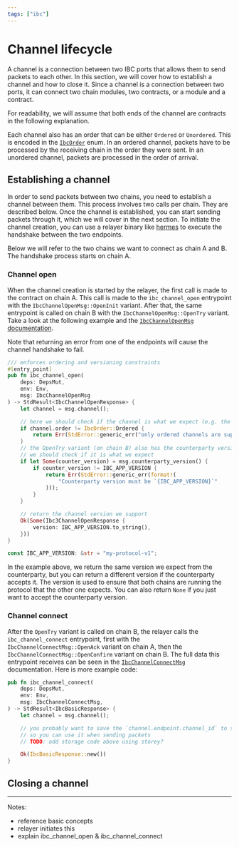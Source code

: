 ```yaml
---
tags: ["ibc"]
---
```



# Channel lifecycle

A channel is a connection between two IBC ports that allows them to send packets
to each other. In this section, we will cover how to establish a channel and how
to close it. Since a channel is a connection between two ports, it can connect
two chain modules, two contracts, or a module and a contract.

<Callout>
  For readability, we will assume that both ends of the channel are contracts in
  the following explanation.
</Callout>

Each channel also has an order that can be either `Ordered` or `Unordered`. This
is encoded in the [`IbcOrder`] enum. In an ordered channel, packets have to be
processed by the receiving chain in the order they were sent. In an unordered
channel, packets are processed in the order of arrival.

[`IbcOrder`]:
  https://docs.rs/cosmwasm-std/latest/cosmwasm_std/enum.IbcOrder.html

## Establishing a channel

In order to send packets between two chains, you need to establish a channel
between them. This process involves two calls per chain. They are described
below. Once the channel is established, you can start sending packets through
it, which we will cover in the next section. To initiate the channel creation,
you can use a relayer binary like [hermes] to execute the handshake between the
two endpoints.

<Callout>
  Below we will refer to the two chains we want to connect as chain A and B. The
  handshake process starts on chain A.
</Callout>

[hermes]:
  https://hermes.informal.systems/tutorials/local-chains/add-a-new-relay-path.html#3-channel-identifiers

### Channel open

When the channel creation is started by the relayer, the first call is made to
the contract on chain A. This call is made to the `ibc_channel_open` entrypoint
with the `IbcChannelOpenMsg::OpenInit` variant. After that, the same entrypoint
is called on chain B with the `IbcChannelOpenMsg::OpenTry` variant. Take a look
at the following example and the [`IbcChannelOpenMsg` documentation].

<Callout>
  Note that returning an error from one of the endpoints will cause the channel
  handshake to fail.
</Callout>

```rust template="core"
/// enforces ordering and versioning constraints
#[entry_point]
pub fn ibc_channel_open(
    deps: DepsMut,
    env: Env,
    msg: IbcChannelOpenMsg
) -> StdResult<IbcChannelOpenResponse> {
    let channel = msg.channel();

    // here we should check if the channel is what we expect (e.g. the order)
    if channel.order != IbcOrder::Ordered {
        return Err(StdError::generic_err("only ordered channels are supported"));
    }
    // the OpenTry variant (on chain B) also has the counterparty version
    // we should check if it is what we expect
    if let Some(counter_version) = msg.counterparty_version() {
        if counter_version != IBC_APP_VERSION {
            return Err(StdError::generic_err(format!(
                "Counterparty version must be `{IBC_APP_VERSION}`"
            )));
        }
    }

    // return the channel version we support
    Ok(Some(Ibc3ChannelOpenResponse {
        version: IBC_APP_VERSION.to_string(),
    }))
}

const IBC_APP_VERSION: &str = "my-protocol-v1";
```

In the example above, we return the same version we expect from the
counterparty, but you can return a different version if the counterparty accepts
it. The version is used to ensure that both chains are running the protocol that
the other one expects. You can also return `None` if you just want to accept the
counterparty version.

[`IbcChannelOpenMsg` documentation]:
  https://docs.rs/cosmwasm-std/latest/cosmwasm_std/enum.IbcChannelOpenMsg.html

### Channel connect

After the `OpenTry` variant is called on chain B, the relayer calls the
`ibc_channel_connect` entrypoint, first with the `IbcChannelConnectMsg::OpenAck`
variant on chain A, then the `IbcChannelConnectMsg::OpenConfirm` variant on
chain B. The full data this entrypoint receives can be seen in the
[`IbcChannelConnectMsg`] documentation. Here is more example code:

```rust template="core"
pub fn ibc_channel_connect(
    deps: DepsMut,
    env: Env,
    msg: IbcChannelConnectMsg,
) -> StdResult<IbcBasicResponse> {
    let channel = msg.channel();

    // you probably want to save the `channel.endpoint.channel_id` to storage,
    // so you can use it when sending packets
    // TODO: add storage code above using storey?

    Ok(IbcBasicResponse::new())
}
```

[`IbcChannelConnectMsg`]:
  https://docs.rs/cosmwasm-std/latest/cosmwasm_std/enum.IbcChannelConnectMsg.html

## Closing a channel

---

Notes:

- reference basic concepts
- relayer initiates this
- explain ibc_channel_open & ibc_channel_connect
